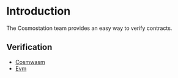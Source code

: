 # Introduction

The Cosmostation team provides an easy way to verify contracts.

## Verification

- [Cosmwasm](/contract/cosmwasm)
- [Evm](/contract/evm)
